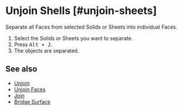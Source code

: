 
# Unjoin Shells [#unjoin-sheets]

<Reference shortcut="" command="Unjoin Shells" button="" />

Separate all Faces from selected Solids or Sheets into individual Faces.

1. Select the Solids or Sheets you want to separate.
2. Press <kbd>Alt + J</kbd>.
3. The objects are separated.

## See also
- [Unjoin](./unjoin)
- [Unjoin Faces](./unjoin-faces)
- [Join](./join)
- [Bridge Surface](./bridge-surface)







